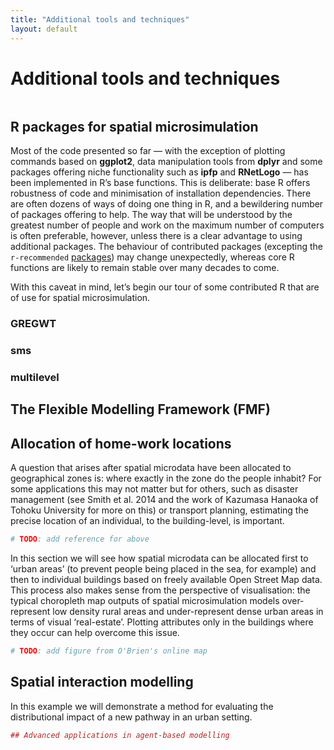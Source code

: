 ```yaml
---
title: "Additional tools and techniques"
layout: default
---
```


# Additional tools and techniques {#additional}

```r

```

## R packages for spatial microsimulation

Most of the code presented so far --- 
with the exception of plotting commands based on **ggplot2**,
data manipulation tools from **dplyr** and some packages offering
niche functionality such as **ipfp** and **RNetLogo** --- has been implemented in R's base functions.
This is deliberate: base R offers robustness of
code and minimisation of installation dependencies.
There are often dozens of ways of doing one thing
in R, and a bewildering number of packages offering to help.
The way that will be understood by the greatest number
of people and work on the maximum number of computers
is often preferable, however, unless there is a
clear advantage to using additional packages. 
The behaviour of contributed packages
(excepting the `r-recommended` [packages](see http://cran.r-project.org/bin/linux/debian/README))
may change unexpectedly,
whereas core R functions are likely to remain stable over many decades to come.

With this caveat in mind, let's begin our tour of
some contributed R that are of use for
spatial microsimulation.

### **GREGWT**

### **sms**

### **multilevel**

## The Flexible Modelling Framework (FMF)

## Allocation of home-work locations

A question that arises after spatial microdata have been allocated to
geographical zones is: where exactly in the zone do the people inhabit?
For some applications this may not matter but for others, such as disaster
management (see Smith et al. 2014 and the work of Kazumasa Hanaoka of Tohoku University for more on this)
or transport planning, estimating the precise location of an individual, to the
building-level, is important.

```r
# TODO: add reference for above
```

In this section we will see how spatial microdata can be allocated first
to 'urban areas' (to prevent people being placed in the sea, for example)
and then to individual buildings based on freely available Open Street Map
data. This process also makes sense from the perspective of visualisation:
the typical choropleth map outputs of spatial microsimulation models
over-represent low density rural areas and under-represent dense
urban areas in terms of visual 'real-estate'. Plotting attributes only
in the buildings where they occur can help overcome this issue.

```r
# TODO: add figure from O'Brien's online map
```

## Spatial interaction modelling

In this example we will demonstrate a method for
evaluating the distributional impact of a new pathway
in an urban setting. 

```r
## Advanced applications in agent-based modelling
```

